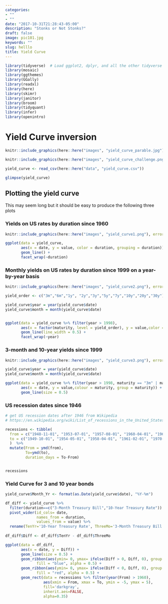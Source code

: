 ```yaml
---
categories:
- ""
- ""
date: "2017-10-31T21:28:43-05:00"
description: "Stonks or Not Stonks?"
draft: false
image: pic101.jpg
keywords: ""
slug: helllo
title: Yield Curve
---
```


```r
library(tidyverse)  # Load ggplot2, dplyr, and all the other tidyverse packages
library(mosaic)
library(ggthemes)
library(GGally)
library(readxl)
library(here)
library(skimr)
library(janitor)
library(broom)
library(tidyquant)
library(infer)
library(openintro)
```


# Yield Curve inversion



```r
knitr::include_graphics(here::here("images", "yield_curve_parable.jpg"), error = FALSE)
```



```r
knitr::include_graphics(here::here("images", "yield_curve_challenge.png"), error = FALSE)


```



```r

yield_curve <- read_csv(here::here("data", "yield_curve.csv"))

glimpse(yield_curve)
```



## Plotting the yield curve

This may seem long but it should be easy to produce the following three plots

### Yields on US rates by duration since 1960

```r
knitr::include_graphics(here::here("images", "yield_curve1.png"), error = FALSE)

ggplot(data = yield_curve,
       aes(x = date, y = value, color = duration, grouping = duration)) +
       geom_line() + 
       facet_wrap(~duration)

```

### Monthly yields on US rates by duration since 1999 on a year-by-year basis


```r
knitr::include_graphics(here::here("images", "yield_curve2.png"), error = FALSE)

yield_order <- c("3m","6m","1y", "2y","3y","5y","7y","10y","20y","30y")

yield_curve$year = year(yield_curve$date)
yield_curve$month = month(yield_curve$date)


ggplot(data = yield_curve %>% filter(year > 1998),
       aes(x = factor(maturity, level = yield_order), y = value,color = year, group = month)) +
       geom_line(line_width = 0.5) +
       facet_wrap(~year)

```



### 3-month and 10-year yields since 1999

```r
knitr::include_graphics(here::here("images", "yield_curve3.png"), error = FALSE)

yield_curve$year = year(yield_curve$date)
yield_curve$month = month(yield_curve$date)

ggplot(data = yield_curve %>% filter(year > 1998, maturity == "3m" | maturity == "10y"), 
       aes(x = date, y = value,colour = maturity, group = maturity)) +
       geom_line(size = 0.5)

```


### US recession dates since 1946

```r

# get US recession dates after 1946 from Wikipedia 
# https://en.wikipedia.org/wiki/List_of_recessions_in_the_United_States

recessions <- tibble(
  from = c("1948-11-01", "1953-07-01", "1957-08-01", "1960-04-01", "1969-12-01", "1973-11-01", "1980-01-01","1981-07-01", "1990-07-01", "2001-03-01", "2007-12-01","2020-02-01"),  
  to = c("1949-10-01", "1954-05-01", "1958-04-01", "1961-02-01", "1970-11-01", "1975-03-01", "1980-07-01", "1982-11-01", "1991-03-01", "2001-11-01", "2009-06-01", "2020-04-30") 
  )  %>% 
  mutate(From = ymd(from), 
         To=ymd(to),
         duration_days = To-From)


recessions
```

### Yield Curve for 3 and 10 year bonds

```r

yield_curve$Month_Yr <- format(as.Date(yield_curve$date), "%Y-%m")

df_diff <- yield_curve %>% 
  filter(duration==c("3-Month Treasury Bill","10-Year Treasury Rate")) %>%
  pivot_wider(id_cols= date, 
              names_from = duration, 
              values_from = value) %>% 
  rename(TenYr='10-Year Treasury Rate', ThreeMo='3-Month Treasury Bill')
  
df_diff$Diff <- df_diff$TenYr - df_diff$ThreeMo

ggplot(data = df_diff, 
       aes(x = date, y = Diff)) +
       geom_line(size = 0.5) +
       geom_ribbon(aes(ymin= 0, ymax= ifelse(Diff > 0, Diff, 0), group = 1), 
              fill = "blue", alpha = 0.5) +
       geom_ribbon(aes(ymin= 0, ymax= ifelse(Diff < 0, Diff, 0), group = 1), 
              fill = "red", alpha = 0.5) +
       geom_rect(data = recessions %>% filter(year(From) > 1960),
                 aes(xmin = From, xmax = To, ymin = -5, ymax = 5),
                 fill='darkgray',
                 inherit.aes=FALSE,
                 alpha=0.35)
```
